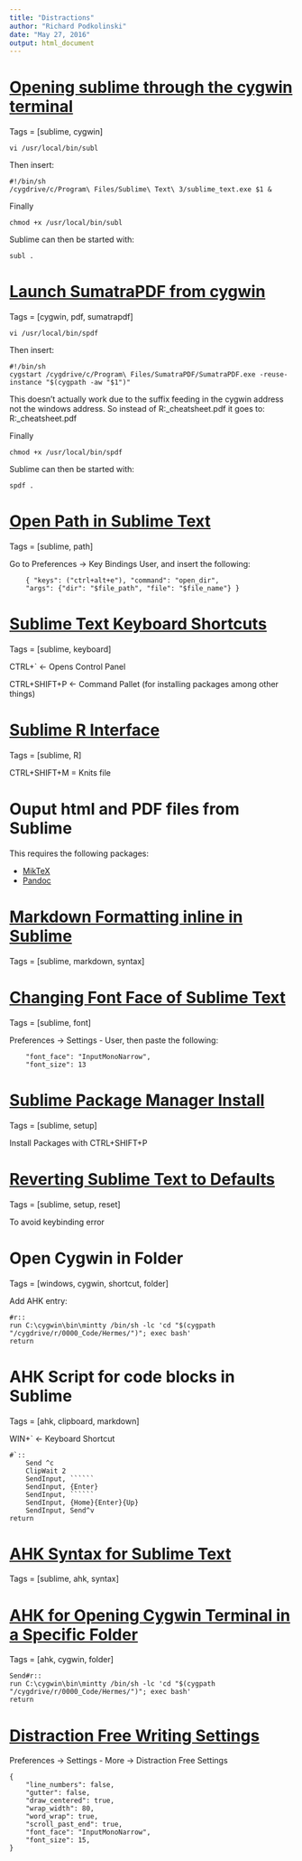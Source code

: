 ---
title: "Distractions"
author: "Richard Podkolinski"
date: "May 27, 2016"
output: html_document
---

# [Opening sublime through the cygwin terminal](http://twincreations.co.uk/launch-sublime-text-from-cygwin-terminal/)
Tags = [sublime, cygwin]

```
vi /usr/local/bin/subl
```

Then insert:
```
#!/bin/sh
/cygdrive/c/Program\ Files/Sublime\ Text\ 3/sublime_text.exe $1 &
```

Finally
```
chmod +x /usr/local/bin/subl
```

Sublime can then be started with:
```
subl .
```

# [Launch SumatraPDF from cygwin](https://cygwin.com/ml/cygwin/2005-06/msg00336.html)
Tags = [cygwin, pdf, sumatrapdf]

```
vi /usr/local/bin/spdf
```

Then insert:
```
#!/bin/sh
cygstart /cygdrive/c/Program\ Files/SumatraPDF/SumatraPDF.exe -reuse-instance "$(cygpath -aw "$1")" 
```

This doesn't actually work due to the suffix feeding in the cygwin address not the windows address.
So instead of 
R:\operations\markdown_cheatsheet.pdf
it goes to:
R:\cygdrive\r\operations\markdown_cheatsheet.pdf

Finally
```
chmod +x /usr/local/bin/spdf
```

Sublime can then be started with:
```
spdf .
```



# [Open Path in Sublime Text](http://stackoverflow.com/questions/19410938/sublime-text-open-containing-folder)
Tags = [sublime, path]

Go to Preferences -> Key Bindings User, and insert the following:
```
	{ "keys": ("ctrl+alt+e"), "command": "open_dir", 
    "args": {"dir": "$file_path", "file": "$file_name"} }
```

# [Sublime Text Keyboard Shortcuts](http://docs.sublimetext.info/en/latest/reference/keyboard_shortcuts_win.html)
Tags = [sublime, keyboard]

CTRL+` 			<- Opens Control Panel

CTRL+SHIFT+P 	<- Command Pallet (for installing packages among other things)



# [Sublime R Interface](https://github.com/christophsax/SublimeStudio)
Tags = [sublime, R]

CTRL+SHIFT+M = Knits file

# Ouput html and PDF files from Sublime

This requires the following packages:

- [MikTeX](http://miktex.org/howto/install-miktex)
- [Pandoc](https://github.com/jgm/pandoc/releases/tag/1.17.0.2)


# [Markdown Formatting inline in Sublime](https://github.com/jonschlinkert/sublime-monokai-extended)
Tags = [sublime, markdown, syntax]


# [Changing Font Face of Sublime Text](https://www.sublimetext.com/docs/3/font.html)
Tags = [sublime, font]

Preferences -> Settings - User, then paste the following:

```
	"font_face": "InputMonoNarrow",
	"font_size": 13
```



# [Sublime Package Manager Install](https://packagecontrol.io/installation)
Tags = [sublime, setup]

Install Packages with CTRL+SHIFT+P


# [Reverting Sublime Text to Defaults](http://www.sublimetext.com/docs/2/revert.html)
Tags = [sublime, setup, reset]

To avoid keybinding error

# Open Cygwin in Folder
Tags = [windows, cygwin, shortcut, folder]

Add AHK entry:
```
#r::
run C:\cygwin\bin\mintty /bin/sh -lc 'cd "$(cygpath "/cygdrive/r/0000_Code/Hermes/")"; exec bash'
return
```

# AHK Script for code blocks in Sublime
Tags = [ahk, clipboard, markdown]

WIN+` <- Keyboard Shortcut

```
#`::
	Send ^c
	ClipWait 2
	SendInput, ``````
	SendInput, {Enter}
	SendInput, ``````
	SendInput, {Home}{Enter}{Up}
	SendInput, Send^v
return
```

# [AHK Syntax for Sublime Text](https://github.com/ahkscript/SublimeAutoHotkey)
Tags = [sublime, ahk, syntax]

# [AHK for Opening Cygwin Terminal in a Specific Folder](http://superuser.com/questions/592086/how-to-open-a-cygwin-shell-at-a-specific-directory-from-netbeans)
Tags = [ahk, cygwin, folder]
```
Send#r::
run C:\cygwin\bin\mintty /bin/sh -lc 'cd "$(cygpath "/cygdrive/r/0000_Code/Hermes/")"; exec bash'
return
```

# [Distraction Free Writing Settings](https://www.sublimetext.com/docs/3/distraction_free.html)

Preferences -> Settings - More -> Distraction Free Settings

```
{
	"line_numbers": false,
	"gutter": false,
	"draw_centered": true,
	"wrap_width": 80,
	"word_wrap": true,
	"scroll_past_end": true,
	"font_face": "InputMonoNarrow",
	"font_size": 15,
}
```
